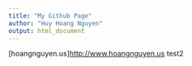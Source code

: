 ```yaml
---
title: "My Github Page"
author: "Huy Hoang Nguyen"
output: html_document
---
```

[hoangnguyen.us]<http://www.hoangnguyen.us>
test2

